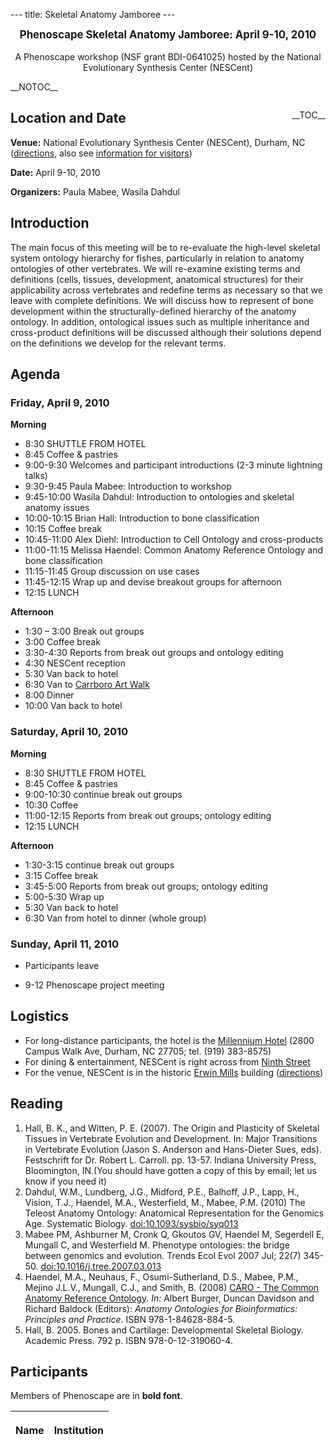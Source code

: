 ---
title: Skeletal Anatomy Jamboree
---

<center><big>'''Phenoscape Skeletal Anatomy Jamboree: April 9-10, 2010'''</big><br/><br/>A Phenoscape workshop (NSF grant BDI-0641025) hosted by the National Evolutionary Synthesis Center (NESCent)</center>

__NOTOC__
<div style="float: right;">__TOC__</div>
== Location and Date ==

'''Venue:''' National Evolutionary Synthesis Center (NESCent), Durham, NC (<span class="plainlinks">[http://www.nescent.org/about/directions.php directions]</span>, also see <span class="plainlinks">[http://www.nescent.org/about/information.php information for visitors]</span>)

'''Date:''' April 9-10, 2010

'''Organizers:''' Paula Mabee, Wasila Dahdul

== Introduction ==
The main focus of this meeting will be to re-evaluate the high-level skeletal system ontology hierarchy for fishes, particularly in relation to anatomy ontologies of other vertebrates.  We will re-examine existing terms and definitions (cells, tissues, development, anatomical structures) for their applicability across vertebrates and redefine terms as necessary so that we leave with complete definitions. We will discuss how to represent of bone development within the structurally-defined hierarchy of the anatomy ontology.  In addition, ontological issues such as multiple inheritance and cross-product definitions will be discussed although their solutions depend on the definitions we develop for the relevant terms.

== Agenda ==

=== Friday, April 9, 2010 ===
'''Morning'''
* 8:30 SHUTTLE FROM HOTEL
* 8:45 Coffee & pastries
* 9:00-9:30 Welcomes and participant introductions (2-3 minute lightning talks)
* 9:30-9:45 Paula Mabee: Introduction to workshop
* 9:45-10:00 Wasila Dahdul: Introduction to ontologies and skeletal anatomy issues
* 10:00-10:15 Brian Hall: Introduction to bone classification
* 10:15  Coffee break
* 10:45-11:00 Alex Diehl: Introduction to Cell Ontology and cross-products
* 11:00-11:15 Melissa Haendel: Common Anatomy Reference Ontology and bone classification
* 11:15-11:45  Group discussion on use cases
* 11:45-12:15 Wrap up and devise breakout groups for afternoon
* 12:15 LUNCH

'''Afternoon'''
* 1:30 – 3:00 Break out groups
* 3:00 Coffee break
* 3:30-4:30 Reports from break out groups and ontology editing
* 4:30 NESCent reception
* 5:30 Van back to hotel
* 6:30 Van to [http://2ndfridayartwalk.com/ Carrboro Art Walk]
* 8:00 Dinner
* 10:00 Van back to hotel

=== Saturday, April 10, 2010 ===

'''Morning'''
* 8:30 SHUTTLE FROM HOTEL
* 8:45 Coffee & pastries
* 9:00-10:30 continue break out groups
* 10:30 Coffee
* 11:00-12:15 Reports from break out groups; ontology editing
* 12:15 LUNCH

'''Afternoon'''
* 1:30-3:15 continue break out groups
* 3:15 Coffee break
* 3:45-5:00 Reports from break out groups; ontology editing
* 5:00-5:30 Wrap up
* 5:30 Van back to hotel
* 6:30 Van from hotel to dinner (whole group)

=== Sunday, April 11, 2010 ===
* Participants leave

* 9-12 Phenoscape project meeting

== Logistics ==

* For long-distance participants, the hotel is the [http://www.millenniumhotels.com/MCIL.nsf/LU_HOTELDOC/113$$HotelDescription?OpenDocument Millennium Hotel] (2800 Campus Walk Ave, Durham, NC  27705; tel. (919) 383-8575)
* For dining & entertainment, NESCent is right across from [http://maps.google.com/maps?f=l&hl=en&q=restaurants&near=9th+st+and+w+main+durham&ie=UTF8&om=1&ll=36.008093,-78.921983&spn=0.00723,0.012145&z=17 Ninth Street]
* For the venue, NESCent is in the historic [http://www.owdna.org/mill.htm Erwin Mills] building (<span class="plainlinks">[http://www.nescent.org/about/directions.php directions]</span>)

== Reading ==

# Hall, B. K., and Witten, P. E. (2007). The Origin and Plasticity of Skeletal Tissues in Vertebrate Evolution and Development. In: Major Transitions in Vertebrate Evolution (Jason S. Anderson and Hans-Dieter Sues, eds). Festschrift for Dr. Robert L. Carroll. pp. 13-57. Indiana University Press, Bloomington, IN.(You should have gotten a copy of this by email; let us know if you need it)
# Dahdul, W.M., Lundberg, J.G., Midford, P.E., Balhoff, J.P., Lapp, H., Vision, T.J., Haendel, M.A., Westerfield, M., Mabee, P.M. (2010) The Teleost Anatomy Ontology: Anatomical Representation for the Genomics Age. Systematic Biology. [http://sysbio.oxfordjournals.org/cgi/content/abstract/syq013?ijkey=MlgvHlLnxCRnvPo&keytype=ref doi:10.1093/sysbio/syq013]
# Mabee PM, Ashburner M, Cronk Q, Gkoutos GV, Haendel M, Segerdell E, Mungall C, and Westerfield M. Phenotype ontologies: the bridge between genomics and evolution. Trends Ecol Evol 2007 Jul; 22(7) 345-50. [http://dx.doi.org/10.1016/j.tree.2007.03.013 doi:10.1016/j.tree.2007.03.013]
# Haendel, M.A., Neuhaus, F., Osumi-Sutherland, D.S., Mabee, P.M., Mejino J.L.V., Mungall, C.J., and Smith, B. (2008) [[Media:Caroreprint.pdf|CARO - The Common Anatomy Reference Ontology]]. ''In:'' Albert Burger, Duncan Davidson and Richard Baldock (Editors): ''Anatomy Ontologies for Bioinformatics: Principles and Practice''. ISBN 978-1-84628-884-5.
# Hall, B. 2005. Bones and Cartilage: Developmental Skeletal Biology. Academic Press. 792 p. ISBN 978-0-12-319060-4.

== Participants ==

Members of Phenoscape are in '''bold font'''.

{| border="1" cellpadding="3" cellspacing="0"
|-
! Name !! Institution
{{EventParticipant|Balhoff|Jim|balhoff@nescent.org|Phenoscape and NESCent|'''}}
{{EventParticipant|Blackburn|David|david.c.blackburn@gmail.com|Amphibian Anatomy Ontology (AmphibAnat) and University of Kansas|}}
{{EventParticipant|Dahdul|Wasila|wasila.dahdul@usd.edu|Phenoscape, NESCent and University of South Dakota|'''}}
{{EventParticipant|Diehl|Alexander|adiehl@informatics.jax.org|Mouse Genome Informatics (MGI)|}}
{{EventParticipant|Haendel|Melissa|haendel@ohsu.edu|Oregon Health Sciences University|}}
{{EventParticipant|Hall|Brian|Brian.Hall@Dal.Ca|Department of Biology, Dalhousie University|}}
{{EventParticipant|Lundberg|John|lundberg@ansp.org|Phenoscape and Department of Ichthyology, Academy of Natural Sciences, Philadelphia|'''}}
{{EventParticipant|Mabee|Paula|pmabee%40usd%2eedu|Phenoscape and Department of Biology, University of South Dakota|'''}}
{{EventParticipant|Midford|Peter|peter%2emidford%40gmail%2ecom| Phenoscape and NESCent|'''}}
{{EventParticipant|Ringwald|Martin|ringwald@informatics.jax.org|Mouse Genome Informatics (MGI)|}}
{{EventParticipant|Segerdell|Erik|segerdel@ohsu.edu|Oregon Health Sciences University (representing Xenbase)|}}
{{EventParticipant|Van Slyke|Ceri|van_slyke@zfin.org|Zebrafish Information Network (ZFIN)|}}
{{EventParticipant|Vickaryous|Matt|mvickary@uoguelph.ca|Ontario Veterinary College, University of Guelph|}}
{{EventParticipant|Westerfield|Monte|monte%40uoneuro%2euoregon%2eedu| Phenoscape, Zebrafish Information Network (ZFIN) and Institute of Neuroscience, University of Oregon |'''}}
|}